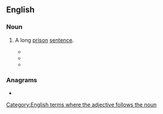 ==English==

===Noun===
{{en-noun|-}}

# {{lb|en|archaic|idiom}} A long [[prison]] [[sentence]].
#* {{quote-text|en|year=1794|author={{w|Robert Burns}}|title=Epistle from Esopus to Maria|passage=In '''durance vile''' here must I wake and weep}}
#* {{quote-book|1=en|year=1887|author=Harriet W. Daly|title=Digging, Squatting, and Pioneering Life in the Northern Territory of South Australia|page=74|passage=Two of the tribe were captured and put in irons, Binmook and Tommy, whose photographs, taken when in '''durance vile''', I have by me still.}}
#* {{quote-journal|1=en|date=19 Feb 1994|journal= The Canberra Times|page=15|column=3|text=That is, Messrs Brown and Hinton would have been in '''durance vile''' before the issue could be litigated: the High Court does not give advisory decisions.}}

===Anagrams===
* {{anagrams|en|a=acdeeilnruv|delivraunce}}

[[Category:English terms where the adjective follows the noun]]
